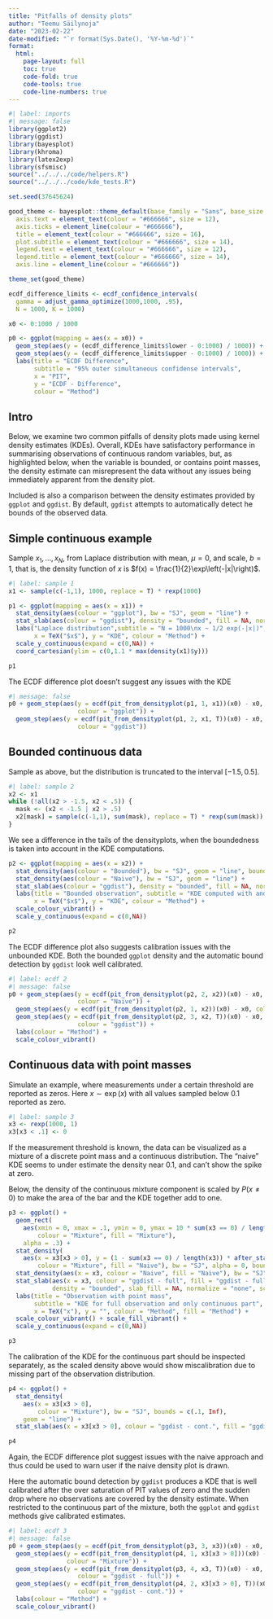 ```yaml
---
title: "Pitfalls of density plots"
author: "Teemu Säilynoja"
date: "2023-02-22"
date-modified: "`r format(Sys.Date(), '%Y-%m-%d')`"
format:
  html:
    page-layout: full
    toc: true
    code-fold: true
    code-tools: true
    code-line-numbers: true
---
```


```r
#| label: imports
#| message: false
library(ggplot2)
library(ggdist)
library(bayesplot)
library(khroma)
library(latex2exp)
library(sfsmisc)
source("../../../code/helpers.R")
source("../../../code/kde_tests.R")

set.seed(37645624)

good_theme <- bayesplot::theme_default(base_family = "Sans", base_size = 14) + theme(
  axis.text = element_text(colour = "#666666", size = 12),
  axis.ticks = element_line(colour = "#666666"),
  title = element_text(colour = "#666666", size = 16),
  plot.subtitle = element_text(colour = "#666666", size = 14),
  legend.text = element_text(colour = "#666666", size = 12),
  legend.title = element_text(colour = "#666666", size = 14),
  axis.line = element_line(colour = "#666666"))

theme_set(good_theme)
```


```r
ecdf_difference_limits <- ecdf_confidence_intervals(
  gamma = adjust_gamma_optimize(1000,1000, .95),
  N = 1000, K = 1000)

x0 <- 0:1000 / 1000

p0 <- ggplot(mapping = aes(x = x0)) +
  geom_step(aes(y = (ecdf_difference_limits$lower - 0:1000) / 1000)) +
  geom_step(aes(y = (ecdf_difference_limits$upper - 0:1000) / 1000)) +
  labs(title = "ECDF Difference",
       subtitle = "95% outer simultaneous confidense intervals",
       x = "PIT",
       y = "ECDF - Difference",
       colour = "Method")

```
## Intro

Below, we examine two common pitfalls of density plots made using kernel density estimates (KDEs).
Overall, KDEs have satisfactory performance in summarising observations of continuous random variables,
but, as highlighted below, when the variable is bounded, or contains point masses, the density estimate
can misrepresent the data without any issues being immediately apparent from the density plot.

Included is also a comparison between the density estimates provided by `ggplot` and `ggdist`. By default, `ggdist` attempts to automatically detect he bounds of the observed data.

## Simple continuous example

Sample $x_1,\dots,x_N$, from Laplace distribution with mean, $\mu = 0$, and scale, $b=1$, that is,
the density function of $x$ is $f(x) = \frac{1}{2}\exp\left(-|x|\right)$.
```r
#| label: sample 1
x1 <- sample(c(-1,1), 1000, replace = T) * rexp(1000)
```

```r
p1 <- ggplot(mapping = aes(x = x1)) +
  stat_density(aes(colour = "ggplot"), bw = "SJ", geom = "line") +
  stat_slab(aes(colour = "ggdist"), density = "bounded", fill = NA, normalize = "none", scale = 1) +
  labs("Laplace distribution",subtitle = "N = 1000\nx ~ 1/2 exp(-|x|)",
       x = TeX("$x$"), y = "KDE", colour = "Method") +
  scale_y_continuous(expand = c(0,NA)) +
  coord_cartesian(ylim = c(0,1.1 * max(density(x1)$y)))

p1
```

The ECDF difference plot doesn't suggest any issues with the KDE
```r
#| message: false
p0 + geom_step(aes(y = ecdf(pit_from_densityplot(p1, 1, x1))(x0) - x0,
                   colour = "ggplot")) +
  geom_step(aes(y = ecdf(pit_from_densityplot(p1, 2, x1, T))(x0) - x0,
                   colour = "ggdist"))
```


## Bounded continuous data

Sample as above, but the distribution is truncated to the interval $[-1.5,0.5]$.

```r
#| label: sample 2
x2 <- x1
while (!all(x2 > -1.5, x2 < .5)) {
  mask <- (x2 < -1.5 | x2 > .5)
  x2[mask] = sample(c(-1,1), sum(mask), replace = T) * rexp(sum(mask))
}
```

We see a difference in the tails of the densityplots, when the boundedness is taken into account in the KDE computations.
```r
p2 <- ggplot(mapping = aes(x = x2)) + 
  stat_density(aes(colour = "Bounded"), bw = "SJ", geom = "line", bounds = c(-1.5, .5)) +
  stat_density(aes(colour = "Naive"), bw = "SJ", geom = "line") +
  stat_slab(aes(colour = "ggdist"), density = "bounded", fill = NA, normalize = "none", scale = 1) +
  labs(title = "Bounded observation", subtitle = "KDE computed with and without the bounds",
       x = TeX("$x$"), y = "KDE", colour = "Method") +
  scale_colour_vibrant() +
  scale_y_continuous(expand = c(0,NA))

p2
```

The ECDF difference plot also suggests calibration issues with the unbounded KDE. Both the bounded `ggplot` density and the automatic bound detection by `ggdist` look well calibrated.
```r
#| label: ecdf 2
#| message: false
p0 + geom_step(aes(y = ecdf(pit_from_densityplot(p2, 2, x2))(x0) - x0,
                   colour = "Naive")) +
  geom_step(aes(y = ecdf(pit_from_densityplot(p2, 1, x2))(x0) - x0, colour = "Bounded")) +
  geom_step(aes(y = ecdf(pit_from_densityplot(p2, 3, x2, T))(x0) - x0,
                   colour = "ggdist")) +
  labs(colour = "Method") +
  scale_colour_vibrant()
```


## Continuous data with point masses

Simulate an example, where measurements under a certain threshold are reported as zeros.
Here $x\sim\exp(x)$ with all values sampled below $0.1$ reported as zero. 
```r
#| label: sample 3
x3 <- rexp(1000, 1)
x3[x3 < .1] <- 0
```

If the measurement threshold is known, the data can be visualized as a mixture of
a discrete point mass and a continuous distribution. The "naive" KDE seems to 
under estimate the density near $0.1$, and can't show the spike at zero. 

Below, the density of the continuous mixture component is scaled by $P(x \neq 0)$
to make the area of the bar and the KDE together add to one.
```r
p3 <- ggplot() + 
  geom_rect(
    aes(xmin = 0, xmax = .1, ymin = 0, ymax = 10 * sum(x3 == 0) / length(x3), 
        colour = "Mixture", fill = "Mixture"),
    alpha = .3) +
  stat_density(
    aes(x = x3[x3 > 0], y = (1 - sum(x3 == 0) / length(x3)) * after_stat(density), 
        colour = "Mixture", fill = "Naive"), bw = "SJ", alpha = 0, bounds = c(.1, Inf), outline.type = "upper") +
  stat_density(aes(x = x3, colour = "Naive", fill = "Naive"), bw = "SJ", alpha = 0, linewidth = 1, outline.type = "upper") +
  stat_slab(aes(x = x3, colour = "ggdist - full", fill = "ggdist - full"),
            density = "bounded", slab_fill = NA, normalize = "none", scale = 1) +
  labs(title = "Observation with point mass",
       subtitle = "KDE for full observation and only continuous part",
       x = TeX("x"), y = "", colour = "Method", fill = "Method") +
  scale_colour_vibrant() + scale_fill_vibrant() +
  scale_y_continuous(expand = c(0,NA))

p3
```

The calibration of the KDE for the continuous part should be inspected separately,
as the scaled density above would show miscalibration due to missing part of the
observation distribution.  
```r
p4 <- ggplot() + 
  stat_density(
    aes(x = x3[x3 > 0], 
        colour = "Mixture"), bw = "SJ", bounds = c(.1, Inf),
    geom = "line") +
  stat_slab(aes(x = x3[x3 > 0], colour = "ggdist - cont.", fill = "ggdist"), density = "bounded", slab_fill = NA, normalize = "none", scale = 1) + guides(fill = FALSE) + labs(colour = "Method", fill = "Method")

p4
```

Again, the ECDF difference plot suggest issues with the naive approach and thus 
could be used to warn user if the naive density plot is drawn.

Here the automatic bound detection by `ggdist` produces a KDE that is well 
calibrated after the over saturation of PIT values of zero and the sudden drop 
where no observations are covered by the density estimate.
When restricted to the continuous part of the mixture, both the `ggplot` and 
`ggdist` methods give calibrated estimates.
```r
#| label: ecdf 3
#| message: false
p0 + geom_step(aes(y = ecdf(pit_from_densityplot(p3, 3, x3))(x0) - x0, colour = "Naive")) +
  geom_step(aes(y = ecdf(pit_from_densityplot(p4, 1, x3[x3 > 0]))(x0) - x0, 
                colour = "Mixture")) +
  geom_step(aes(y = ecdf(pit_from_densityplot(p3, 4, x3, T))(x0) - x0,
                   colour = "ggdist - full")) +
  geom_step(aes(y = ecdf(pit_from_densityplot(p4, 2, x3[x3 > 0], T))(x0) - x0,
                   colour = "ggdist - cont.")) +
  labs(colour = "Method") +
  scale_colour_vibrant()
```





